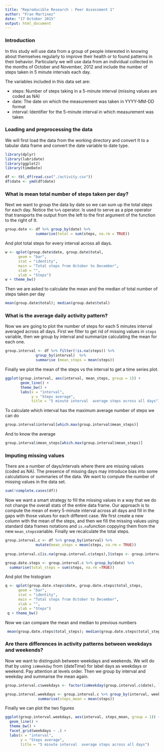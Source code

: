 ```yaml
---
title: "Reproducible Research : Peer Assessment 1"
author: "Fran Martinez"
date: "17 October 2015"
output: html_document
---
```


### Introduction

In this study will use data from a group of people interested in knowing about themselves regularly to improve their health or to found patterns in their behavior. Particularly we will use data from an individual collected in the months of October and November, 2012 and include the number of steps taken in 5 minute intervals each day.

The variables included in this data set are:

* steps: Number of steps taking in a 5-minute interval (missing values are coded as NA)
* date: The date on which the measurement was taken in YYYY-MM-DD format
* interval: Identifier for the 5-minute interval in which measurement was taken

### Loading and preprocessing the data

We will first load the data from the working directory and convert It to a tabular data frame and convert the date variable to date type.

```r
library(dplyr)
library(lubridate)
library(ggplot2)
library(timeDate)

df <- tbl_df(read.csv("./activity.csv"))
df$date <- ymd(df$date)
```

### What is mean total number of steps taken per day?

Next we want to group the data by date so we can sum up the total steps for each day. Notice the `%>%` operator. Is used to serve as a pipe operator that transports the output from the left to the first argument of the function to the right of It.  

```r
group.date <- df %>% group_by(date) %>% 
              summarise(total = sum(steps, na.rm = TRUE))
```

And plot total steps for every interval across all days. 

```r
w <- qplot(group.date$date, group.date$total,
      geom = "bar", 
      stat = "identity",
      main = "Total steps from October to December",
      xlab = "", 
      ylab = "Steps")
w + theme_bw()
```

Then we are asked to calculate the mean and the median of total number of steps taken per day  

```r
mean(group.date$total); median(group.date$total)
```

### What is the average daily activity pattern?

Now we are going to plot the number of steps for each 5 minutes interval averaged across all days. First we filter to get rid of missing values in `steps` variable, then we group by interval and summarize calculating the mean for each one.   

```r
group.interval <- df %>% filter(!is.na(steps)) %>%
              group_by(interval)  %>% 
              summarise (mean_steps = mean(steps))
```
Finally we plot the mean of the steps vs the interval to get a time series plot.   
```r
ggplot(group.interval, aes(interval, mean_steps, group = 1)) + 
       geom_line() +
       theme_bw() +
       labs(x = "interval", 
            y = "Steps average",
            title = "5 minute interval  average steps across all days")
```

To calculate which interval has the maximum average number of steps we can do
```r
group.interval$interval[which.max(group.interval$mean_steps)]
```
And to know the average 
```r
group.interval$mean_steps[which.max(group.interval$mean_steps)] 
```

### Imputing missing values

There are a number of days/intervals where there are missing values (coded as NA). The presence of missing days may introduce bias into some calculations or summaries of the data. We want to compute the number of missing values in the data set.

```r
sum(!complete.cases(df))
```

Now we want a smart strategy to fill the missing values in a way that we do not change the overall stats of the entire data frame. Our approach is to compute the mean of every 5-minute interval across all days and fill in the gaps with those values for each different case.  We first create a new column with the mean of the steps, and then we fill the missing values using standard data frames notations and `is.na`function coppying them from the new `mean_steps`variable. Finally we recalculate the total steps. 

```r
group.interval.c <- df %>% group_by(interval) %>%
              mutate(mean_steps = mean(steps, na.rm = TRUE))
  
group.interval.c[is.na(group.interval.c$steps),]$steps <- group.interval.c[is.na(group.interval.c$steps),]$mean_steps 

group.date.steps <- group.interval.c %>% group_by(date) %>% 
  summarise(total_steps = sum(steps, na.rm =TRUE))
```

And plot the histogram

```r
q <- qplot(group.date.steps$date, group.date.steps$total_steps,
      geom = "bar",
      stat = "identity",
      main = "Total steps from October to December",
      xlab = "", 
      ylab = "Steps")
 q + theme_bw()
```

Now we can compare the mean and median to previous numbers
```r
 mean(group.date.steps$total_steps); median(group.date.steps$total_steps)
```
 
### Are there differences in activity patterns between weekdays and weekends?
 
Now we want to distinguish between weekdays and weekends. We will do that by using `isWeekday` from {dateTime} for label days as weekdays or weekend. Pay attention at levels order. Then we group by interval and weekday and summarise the mean again. 
 
```r
group.interval.c$weekdays <- factor(isWeekday(group.interval.c$date), labels = c("weekend", "weekday")) 

group.interval.weekdays <- group.interval.c %>% group_by(interval, weekdays) %>%
               summarise(steps_mean = mean(steps))
```
Finally we can plot the two figures
```r
ggplot(group.interval.weekdays, aes(interval, steps_mean, group = 1)) + 
  geom_line() +
  theme_bw() +
  facet_grid(weekdays ~ .) +
  labs(x = "interval", 
       y = "Steps average",
       title = "5 minute interval  average steps across all days")
```


 
 
 
 